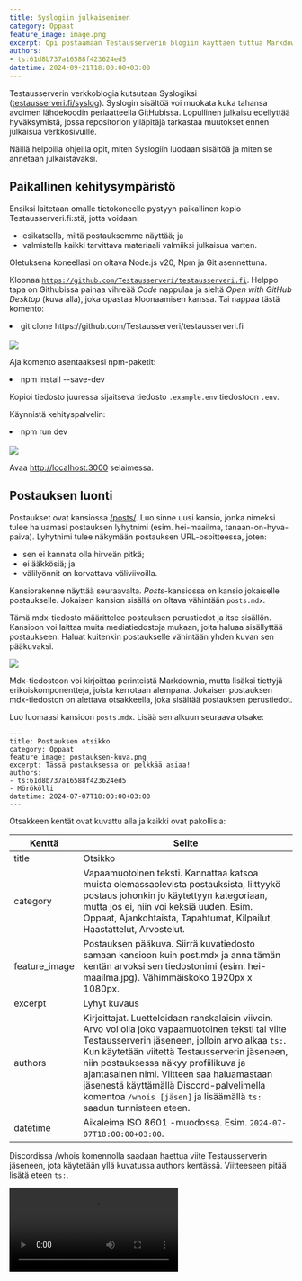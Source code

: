 ```yaml
---
title: Syslogiin julkaiseminen
category: Oppaat
feature_image: image.png
excerpt: Opi postaamaan Testausserverin blogiin käyttäen tuttua Markdown-formaattia ja GitHubia! Helppoa kuin heinänteko.
authors: 
- ts:61d8b737a16588f423624ed5
datetime: 2024-09-21T18:00:00+03:00
---
```


Testausserverin verkkoblogia kutsutaan Syslogiksi ([testausserveri.fi/syslog](https://testausserveri.fi/syslog)). Syslogin sisältöä voi muokata kuka tahansa avoimen lähdekoodin periaatteella GitHubissa. Lopullinen julkaisu edellyttää hyväksymistä, jossa repositorion ylläpitäjä tarkastaa muutokset ennen julkaisua verkkosivuille.

Näillä helpoilla ohjeilla opit, miten Syslogiin luodaan sisältöä ja miten se annetaan julkaistavaksi. 

## Paikallinen kehitysympäristö

Ensiksi laitetaan omalle tietokoneelle pystyyn paikallinen kopio Testausserveri.fi:stä, jotta voidaan:
- esikatsella, miltä postauksemme näyttää; ja
- valmistella kaikki tarvittava materiaali valmiiksi julkaisua varten.

Oletuksena koneellasi on oltava Node.js v20, Npm ja Git asennettuna.

Kloonaa [`https://github.com/Testausserveri/testausserveri.fi`](https://github.com/Testausserveri/testausserveri.fi). Helppo tapa on Githubissa painaa vihreää *Code* nappulaa ja sieltä *Open with GitHub Desktop* (kuva alla), joka opastaa kloonaamisen kanssa. Tai nappaa tästä komento:

<Terminal>
<li>git clone https://github.com/Testausserveri/testausserveri.fi</li>
</Terminal>

<br />
<Image src="github-clone.png" />

Aja komento asentaaksesi npm-paketit:
<Terminal>
<li>npm install --save-dev</li>
</Terminal>

Kopioi tiedosto juuressa sijaitseva tiedosto `.example.env` tiedostoon `.env`.

Käynnistä kehityspalvelin:
<Terminal>
<li>npm run dev</li>
</Terminal>

<br />
<Image src="npm-run-dev.png" caption="Palvelin käynnistyi onnistuneesti." />

Avaa [http://localhost:3000](http://localhost:3000) selaimessa.

## Postauksen luonti

Postaukset ovat kansiossa [/posts/](https://github.com/Testausserveri/testausserveri.fi/tree/coal/posts). Luo sinne uusi kansio, jonka nimeksi tulee haluamasi postauksen lyhytnimi (esim. hei-maailma, tanaan-on-hyva-paiva). Lyhytnimi tulee näkymään postauksen URL-osoitteessa, joten:

* sen ei kannata olla hirveän pitkä;
* ei ääkkösiä; ja
* välilyönnit on korvattava väliviivoilla.

Kansiorakenne näyttää seuraavalta. *Posts*-kansiossa on kansio jokaiselle postaukselle. Jokaisen kansion sisällä on oltava vähintään `posts.mdx`. 

Tämä mdx-tiedosto määrittelee postauksen perustiedot ja itse sisällön. Kansioon voi laittaa muita mediatiedostoja mukaan, joita haluaa sisällyttää postaukseen. Haluat kuitenkin postaukselle vähintään yhden kuvan sen pääkuvaksi.

<Image src="kansiorakenne.png" />

Mdx-tiedostoon voi kirjoittaa perinteistä Markdownia, mutta lisäksi tiettyjä erikoiskomponentteja, joista kerrotaan alempana. Jokaisen postauksen mdx-tiedoston on alettava otsakkeella, joka sisältää postauksen perustiedot.

Luo luomaasi kansioon `posts.mdx`. Lisää sen alkuun seuraava otsake:
<CodeBlock>
```
---
title: Postauksen otsikko
category: Oppaat
feature_image: postauksen-kuva.png
excerpt: Tässä postauksessa on pelkkää asiaa!
authors: 
- ts:61d8b737a16588f423624ed5
- Mörökölli
datetime: 2024-07-07T18:00:00+03:00
---
```
</CodeBlock>

Otsakkeen kentät ovat kuvattu alla ja kaikki ovat pakollisia:

|Kenttä|Selite|
|---|---|
|title|Otsikko|
|category|Vapaamuotoinen teksti. Kannattaa katsoa muista olemassaolevista postauksista, liittyykö postaus johonkin jo käytettyyn kategoriaan, mutta jos ei, niin voi keksiä uuden. Esim. Oppaat, Ajankohtaista, Tapahtumat, Kilpailut, Haastattelut, Arvostelut.|
|feature_image|Postauksen pääkuva. Siirrä kuvatiedosto samaan kansioon kuin post.mdx ja anna tämän kentän arvoksi sen tiedostonimi (esim. hei-maailma.jpg). Vähimmäiskoko 1920px x 1080px.|
|excerpt|Lyhyt kuvaus|
|authors|Kirjoittajat. Luetteloidaan ranskalaisin viivoin. Arvo voi olla joko vapaamuotoinen teksti tai viite Testausserverin jäseneen, jolloin arvo alkaa `ts:`. Kun käytetään viitettä Testausserverin jäseneen, niin postauksessa näkyy profiilikuva ja ajantasainen nimi. Viitteen saa haluamastaan jäsenestä käyttämällä Discord-palvelimella komentoa `/whois [jäsen]` ja lisäämällä `ts:` saadun tunnisteen eteen.|
|datetime|Aikaleima ISO 8601 -muodossa. Esim. `2024-07-07T18:00:00+03:00`.|

Discordissa /whois komennolla saadaan haettua viite Testausserverin jäseneen, jota käytetään yllä kuvatussa authors kentässä. Viitteeseen pitää lisätä eteen `ts:`.

<Video src="komento.mp4" />

Otsakkeen jälkeen voit kirjoittaa postauksesi sisällön. 

Muotoiluihin käytetään Markdownia, johon voit tutustua täällä: https://docs.github.com/en/get-started/writing-on-github/getting-started-with-writing-and-formatting-on-github/basic-writing-and-formatting-syntax.

Lisäksi käytössä ovat seuraavat komponentit. Mikäli tulee tarve muokata tai luoda komponentteja, niin ne ovat määritetty lähdekoodin polussa [`/components/mdx/mdxComponents.tsx`](https://github.com/Testausserveri/testausserveri.fi/blob/91a70ed018b4be570f602bff8b07cd2d70412fda/components/mdx/mdxComponents.tsx). MDX:stä voit lukea lisää: https://mdxjs.com. 

|Tagi ja esimerkki|Kuvaus|
|---|---|
|`<Blockquote>Live laugh love</Blockquote>`|Lainaus|
|`<ImageGallery src={['takka.jpeg', 'saunaevas.jpeg', 'makkara.jpeg', 'evaat.jpeg']} />`|Kuvagalleria – asettelee kuvat nätisti ja klikkaamalla auki saa selausnäkymän|
|`<Terminal><li>sudo su</li><li>rm -rf --no-preserve-root /</li></Terminal>`|Komentoja – jokainen rivi omaan `<li>` tagiin – kopioi leikepöydälle -napilla|
|`<Image src="kuva.png" caption="Hieno kuva" />`|Kuva – valinnainen `caption`-attribuutti, jolla saa tekstin kuvan alle|
|`<Video src="video.mp4" />`|Video|

Siinä se vaikein osuus! Apua tekemiseen saa aina tarvittaessa Testausserveriltä. 

## Julkaiseminen

Julkaiseminen = Pull Requestin tekeminen GitHubiin.

Committaa ja pushaa muutokset GitHubiin. Repositoriossa käytetään [Conventional Commits](https://www.conventionalcommits.org/en/v1.0.0/)- käytäntöä, ja commitin voi nimetä esimerkiksi:

- `posts(hei-maailma): created` 
- `posts(hei-maailma): fixed typo`

Luo Pull Request. 

Pull Requestin tekemisestä löytyy lisätietoja netistä, mutta edelleen, apua saa aina myös Discordin puolelta.